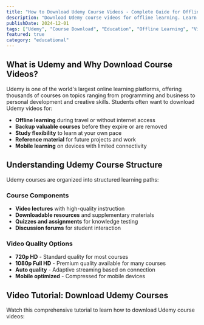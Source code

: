 ```yaml
---
title: "How to Download Udemy Course Videos - Complete Guide for Offline Learning"
description: "Download Udemy course videos for offline learning. Learn the best methods to save educational content from Udemy platform and study anywhere."
publishDate: 2024-12-01
tags: ["Udemy", "Course Download", "Education", "Offline Learning", "Video Download"]
featured: true
category: "educational"
---
```


## What is Udemy and Why Download Course Videos?

Udemy is one of the world's largest online learning platforms, offering thousands of courses on topics ranging from programming and business to personal development and creative skills. Students often want to download Udemy videos for:

- **Offline learning** during travel or without internet access
- **Backup valuable courses** before they expire or are removed
- **Study flexibility** to learn at your own pace
- **Reference material** for future projects and work
- **Mobile learning** on devices with limited connectivity

## Understanding Udemy Course Structure

Udemy courses are organized into structured learning paths:

### Course Components
- **Video lectures** with high-quality instruction
- **Downloadable resources** and supplementary materials
- **Quizzes and assignments** for knowledge testing
- **Discussion forums** for student interaction

### Video Quality Options
- **720p HD** - Standard quality for most courses
- **1080p Full HD** - Premium quality available for many courses
- **Auto quality** - Adaptive streaming based on connection
- **Mobile optimized** - Compressed for mobile devices

## Video Tutorial: Download Udemy Courses

Watch this comprehensive tutorial to learn how to download Udemy course videos:
